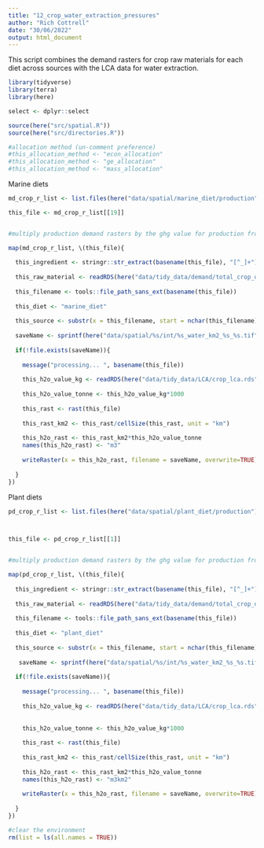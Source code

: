 ```yaml
---
title: "12_crop_water_extraction_pressures"
author: "Rich Cottrell"
date: "30/06/2022"
output: html_document
---
```


This script combines the demand rasters for crop raw materials for each diet across sources with the LCA data for water extraction.

```r

library(tidyverse)
library(terra)
library(here)

select <- dplyr::select

source(here("src/spatial.R"))
source(here("src/directories.R"))

#allocation method (un-comment preference)
#this_allocation_method <- "econ_allocation"
#this_allocation_method <- "ge_allocation"
#this_allocation_method <- "mass_allocation"

```


Marine diets

```r

md_crop_r_list <- list.files(here("data/spatial/marine_diet/production"), pattern = paste0("AllTech_", this_allocation_method), full.names = TRUE)

this_file <- md_crop_r_list[[19]]


#multiply production demand rasters by the ghg value for production from each country

map(md_crop_r_list, \(this_file){
  
  this_ingredient <- stringr::str_extract(basename(this_file), "[^_]+")
  
  this_raw_material <- readRDS(here("data/tidy_data/demand/total_crop_demand.rds")) |> select(ingredients, FAOSTAT_name) |> distinct() |> filter(ingredients == this_ingredient) |> pull(FAOSTAT_name)
  
  this_filename <- tools::file_path_sans_ext(basename(this_file))
  
  this_diet <- "marine_diet"
  
  this_source <- substr(x = this_filename, start = nchar(this_filename)-2, stop = nchar(this_filename))
  
  saveName <- sprintf(here("data/spatial/%s/int/%s_water_km2_%s_%s.tif"), this_diet, this_ingredient, this_allocation_method, this_source)
  
  if(!file.exists(saveName)){
    
    message("processing... ", basename(this_file))
    
    this_h2o_value_kg <- readRDS(here("data/tidy_data/LCA/crop_lca.rds")) |> filter(FAOSTAT_name == this_raw_material &iso3c == this_source & impact %in% c("Water consumption") & allocation == this_allocation_method) |> pull(value) 
    
    this_h2o_value_tonne <- this_h2o_value_kg*1000
    
    this_rast <- rast(this_file)
    
    this_rast_km2 <- this_rast/cellSize(this_rast, unit = "km")
    
    this_h2o_rast <- this_rast_km2*this_h2o_value_tonne
    names(this_h2o_rast) <- "m3"
    
    writeRaster(x = this_h2o_rast, filename = saveName, overwrite=TRUE)
    
  }
})


```

Plant diets

```r
pd_crop_r_list <- list.files(here("data/spatial/plant_diet/production"), pattern = paste0("AllTech_", this_allocation_method), full.names = TRUE)



this_file <- pd_crop_r_list[[1]]


#multiply production demand rasters by the ghg value for production from each country

map(pd_crop_r_list, \(this_file){
  
  this_ingredient <- stringr::str_extract(basename(this_file), "[^_]+")
  
  this_raw_material <- readRDS(here("data/tidy_data/demand/total_crop_demand.rds")) |> select(ingredients, FAOSTAT_name) |> distinct() |> filter(ingredients == this_ingredient) |> pull(FAOSTAT_name)
  
  this_filename <- tools::file_path_sans_ext(basename(this_file))
  
  this_diet <- "plant_diet"
  
  this_source <- substr(x = this_filename, start = nchar(this_filename)-2, stop = nchar(this_filename))
  
   saveName <- sprintf(here("data/spatial/%s/int/%s_water_km2_%s_%s.tif"), this_diet, this_ingredient, this_allocation_method, this_source)
  
  if(!file.exists(saveName)){
    
    message("processing... ", basename(this_file))
    
    this_h2o_value_kg <- readRDS(here("data/tidy_data/LCA/crop_lca.rds")) |> filter(FAOSTAT_name == this_raw_material &iso3c == this_source & impact %in% c("Water consumption", "Water use") & allocation == this_allocation_method
                                                                                    ) |> pull(value) |> mean()
    
    this_h2o_value_tonne <- this_h2o_value_kg*1000
    
    this_rast <- rast(this_file)
    
    this_rast_km2 <- this_rast/cellSize(this_rast, unit = "km")
    
    this_h2o_rast <- this_rast_km2*this_h2o_value_tonne
    names(this_h2o_rast) <- "m3km2"
    
    writeRaster(x = this_h2o_rast, filename = saveName, overwrite=TRUE)
    
  }
})
```


```r
#clear the environment
rm(list = ls(all.names = TRUE))
```
